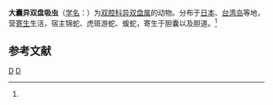 {{Speciesbox
| taxon = Paradistomum megareceptaculum
| binomial_authority = (Tamura, 1941)<ref name='id9948'>{{cite web| url =http://www.bioinfo.cn/db05/BjdwSpecies.php?action=view&id=9948| title =大囊异双盘吸虫| work =《中国动物物种编目数据库》| publisher =中国科学院微生物研究所| author =中国科学院动物研究所| accessdate =2009-04-16| deadurl =yes| archiveurl =https://web.archive.org/web/20160305052655/http://www.bioinfo.cn/db05/BjdwSpecies.php?action=view&id=9948| archivedate =2016-03-05}}</ref>
}}

'''大囊异双盘吸虫'''（[[学名|学名]]：{{lang|la|''Paradistomum megareceptaculum''}}）为[[双腔科|双腔科]][[异双盘属|异双盘属]]的动物。分布于[[日本|日本]]、[[台湾岛|台湾岛]]等地，营[[寄生|寄生]]生活，宿主锦蛇、虎斑游蛇、蝮蛇，寄生于胆囊以及胆道。<ref name='id9948'/>

== 参考文献 ==
{{reflist}}

{{吸虫小作品}}

{{Taxonbar}}
[[Category:1941年描述的动物|D]]
[[Category:异双盘属|D]]